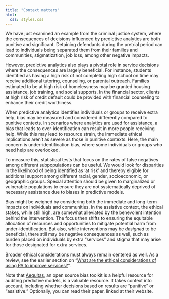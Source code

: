 ```yaml
---
title: "Context matters"
html:
  css: styles.css
---
```


We have just examined an example from the criminal justice system, where the consequences of decisions influenced by predictive analytics are both punitive and significant. Detaining defendants during the pretrial period can lead to individuals being separated them from their families and communities, stigmatization, job loss, among other negative impacts.

However, predictive analytics also plays a pivotal role in service decisions where the consequences are largely beneficial. For instance, students identified as having a high risk of not completing high school on time may receive additional tutoring, counseling, or parental outreach. Families estimated to be at high risk of homelessness may be granted housing assistance, job training, and social supports. In the financial sector, clients at high risk of credit default could be provided with financial counseling to enhance their credit worthiness.

When predictive analytics identifies individuals or groups to receive extra help, bias may be measured and considered differently compared to punitive contexts. In scenarios where analytics are used for assistance, a bias that leads to over-identification can result in more people receiving help. While this may lead to resource strain, the immediate ethical implications aren't as severe as those in punitive contexts. Here, the main concern is under-identification bias, where some individuals or groups who need help are overlooked. 

To measure this, statistical tests that focus on the rates of false negatives among different subpopulations can be useful. We would look for disparities in the likelihood of being identified as 'at risk' and thereby eligible for additional support among different racial, gender, socioeconomic, or geographic groups. Special attention should be given to marginalized or vulnerable populations to ensure they are not systematically deprived of necessary assistance due to biases in predictive models.

Bias might be weighed by considering both the immediate and long-term impacts on individuals and communities. In the assistive context, the ethical stakes, while still high, are somewhat alleviated by the benevolent intention behind the intervention. The focus then shifts to ensuring the equitable allocation of resources and opportunities to mitigate potential harm from under-identification. But also, while interventions may be *designed* to be beneficial, there still may be negative consequences as well, such as burden placed on individuals by extra "services" and stigma that may arise for those designated for extra services. 

Broader ethical considerations must always remain centered as well. As a review, see the earlier section on "[What are the ethical considerations of using PA to improve services?](paforimprovingss_ethics)".

Note that [Aequitas](http://www.datasciencepublicpolicy.org/our-work/tools-guides/aequitas/), an open source bias toolkit is a helpful resource for auditing predictive models, is a valuable resource. It takes context into account, including whether decisions based on results are "punitive" or "assistive." Optionally, you can read their paper, linked at their website. 

